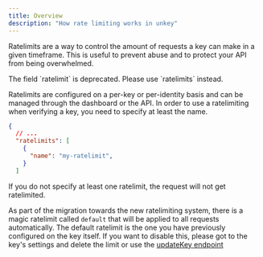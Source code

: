 ```yaml
---
title: Overview
description: "How rate limiting works in unkey"
---
```



Ratelimits are a way to control the amount of requests a key can make in a given timeframe. This is useful to prevent abuse and to protect your API from being overwhelmed.


<Note>
The field `ratelimit` is deprecated. Please use `ratelimits` instead.
</Note>

Ratelimits are configured on a per-key or per-identity basis and can be managed through the dashboard or the API. In order to use a ratelimiting when verifying a key, you need to specify at least the name.
```json
{
  // ...
  "ratelimits": [
    {
      "name": "my-ratelimit",
    }
  ]
```


If you do not specify at least one ratelimit, the request will not get ratelimited.

As part of the migration towards the new ratelimiting system, there is a magic ratelimit called `default` that will be applied to all requests automatically. The default ratelimit is the one you have previously configured on the key itself. If you want to disable this, please got to the key's settings and delete the limit or use the [updateKey endpoint](https://www.unkey.com/docs/api-reference/keys/update)
